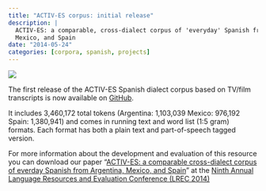 ```yaml
---
title: "ACTIV-ES corpus: initial release"
description: |
  ACTIV-ES: a comparable, cross-dialect corpus of 'everyday' Spanish from Argentina,
  Mexico, and Spain
date: "2014-05-24"
categories: [corpora, spanish, projects]
---
```


:::{.column-margin}
![](activ-es.jpg)
:::

The first release of the ACTIV-ES Spanish dialect corpus based on TV/film transcripts is now available on [GitHub](https://github.com/francojc/activ-es).

It includes 3,460,172 total tokens (Argentina: 1,103,039 Mexico: 976,192 Spain: 1,380,941) and comes in running text and word list (1:5 gram) formats. Each format has both a plain text and part-of-speech tagged version.

For more information about the development and evaluation of this resource you can download our paper "[ACTIV-ES: a comparable cross-dialect corpus of everday Spanish from Argentina, Mexico, and Spain](http://www.lrec-conf.org/proceedings/lrec2014/pdf/691_Paper.pdf)" at the [Ninth Annual Language Resources and Evaluation Conference (LREC 2014)](http://lrec2014.lrec-conf.org/en/)



